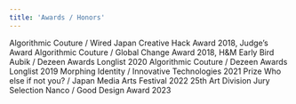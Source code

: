 ```yaml
---
title: 'Awards / Honors'
---
```


Algorithmic Couture / Wired Japan Creative Hack Award 2018, Judge’s Award
Algorithmic Couture / Global Change Award 2018, H&M Early Bird
Aubik / Dezeen Awards Longlist 2020
Algorithmic Couture / Dezeen Awards Longlist 2019
Morphing Identity / Innovative Technologies 2021 Prize
Who else if not you? / Japan Media Arts Festival 2022 25th Art Division Jury Selection
Nanco / Good Design Award 2023
